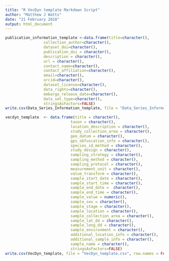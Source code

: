 ```yaml
---
title: "R VecDyn template Markdown Script"
author: "Matthew J Watts"
date: "21 February 2018"
output: html_document
---
```





```r
publication_information_template <-data.frame(title=character(), 
                 collection_author=character(),
                 dataset_doi=character(),
                 publication_doi = character(),
                 description = character(),
                 url = character(),
                 contact_name=character(),
                 contact_affiliation=character(),
                 email=character(),
                 orcid=character(),
                 dataset_license=character(),
                 data_rights=character(),
                 embargo_release_date=character(),
                 data_set_type=character(),
                 stringsAsFactors=FALSE)
write.csv(Data_Series_Information_template, file = "Data_Series_Information_template.csv", row.names = FALSE)
```
                

```r

vecdyn_template  <- data.frame(title = character(),
                             taxon = character(),
                             location_description = character(),
                             study_collection_area = character(),
                             geo_datum = character(),
                             gps_obfuscation_info = character(),
                             species_id_method = character(),
                             study_design = character(),
                             sampling_strategy = character(),
                             sampling_method = character(),
                             sampling_protocol = character(),
                             measurement_unit = character(),
                             value_transform = character(),
                             sample_start_date = character(),
                             sample_start_time = character(),
                             sample_end_date =  character(),
                             sample_end_time = character(),
                             sample_value = numeric(),
                             sample_sex = character(),
                             sample_stage = character(),
                             sample_location = character(),
                             sample_collection_area = character(),
                             sample_lat_dd = character(),
                             sample_long_dd = character(),
                             sample_environment = character(),
                             additional_location_info = character(),
                             additional_sample_info = character(),
                             sample_name = character(),
                             stringsAsFactors=FALSE)
write.csv(VecDyn_template, file = "VecDyn_template.csv", row.names = FALSE)
                             
```              

